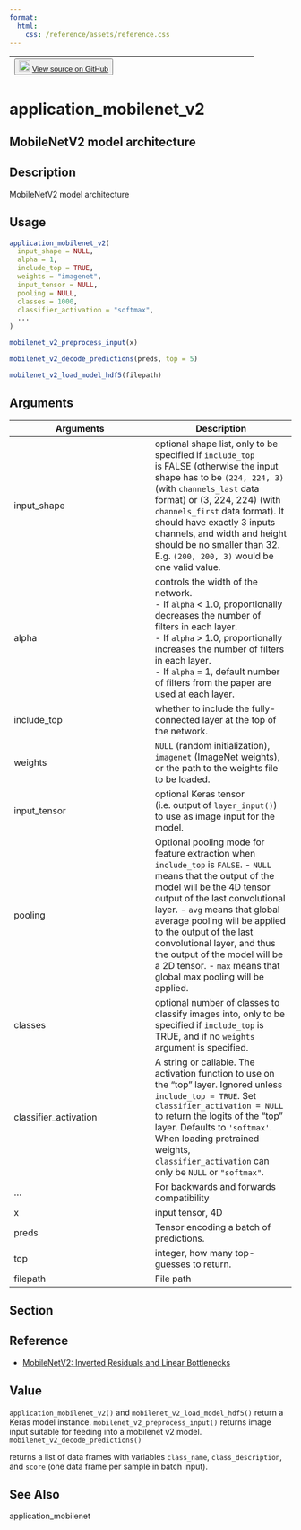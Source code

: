 ```yaml
---
format:
  html:
    css: /reference/assets/reference.css
---
```


| <button class="button"> ![](/reference/assets/GitHub-Mark-32px.png){width="20"} [View source on GitHub](https://github.com/rstudio/keras//blob/main/R/applications.R#L544) </button> |
|:------------------------------:|:--------------------------------------:|

# application_mobilenet_v2

## MobileNetV2 model architecture

## Description
MobileNetV2 model architecture 


## Usage
```r
application_mobilenet_v2( 
  input_shape = NULL, 
  alpha = 1, 
  include_top = TRUE, 
  weights = "imagenet", 
  input_tensor = NULL, 
  pooling = NULL, 
  classes = 1000, 
  classifier_activation = "softmax", 
  ... 
) 

mobilenet_v2_preprocess_input(x) 

mobilenet_v2_decode_predictions(preds, top = 5) 

mobilenet_v2_load_model_hdf5(filepath) 
```

## Arguments
|Arguments|Description|
|---|---|
| input_shape | optional shape list, only to be specified if `include_top`<br>is FALSE (otherwise the input shape has to be `(224, 224, 3)` (with `channels_last` data format) or (3, 224, 224) (with `channels_first` data format). It should have exactly 3 inputs channels, and width and height should be no smaller than 32. E.g. `(200, 200, 3)` would be one valid value. |
| alpha | controls the width of the network. <br>- If `alpha` < 1.0, proportionally decreases the number of filters in each layer. <br>- If `alpha` > 1.0, proportionally increases the number of filters in each layer. <br>- If `alpha` = 1, default number of filters from the paper are used at each layer.  |
| include_top | whether to include the fully-connected layer at the top of the network. |
| weights | `NULL` (random initialization), `imagenet` (ImageNet weights), or the path to the weights file to be loaded. |
| input_tensor | optional Keras tensor (i.e. output of `layer_input()`) to use as image input for the model. |
| pooling | Optional pooling mode for feature extraction when `include_top` is `FALSE`. - `NULL` means that the output of the model will be the 4D tensor output of the last convolutional layer. - `avg` means that global average pooling will be applied to the output of the last convolutional layer, and thus the output of the model will be a 2D tensor. - `max` means that global max pooling will be applied. |
| classes | optional number of classes to classify images into, only to be specified if `include_top` is TRUE, and if no `weights` argument is specified. |
| classifier_activation | A string or callable. The activation function to use on the "top" layer. Ignored unless `include_top = TRUE`. Set `classifier_activation = NULL` to return the logits of the "top" layer. Defaults to `'softmax'`. When loading pretrained weights, `classifier_activation` can only be `NULL` or `"softmax"`. |
| ... | For backwards and forwards compatibility |
| x | input tensor, 4D |
| preds | Tensor encoding a batch of predictions. |
| top | integer, how many top-guesses to return. |
| filepath | File path |


## Section

## Reference

- [MobileNetV2: Inverted Residuals and Linear Bottlenecks](https://arxiv.org/abs/1801.04381)

## Value

`application_mobilenet_v2()` and `mobilenet_v2_load_model_hdf5()` return a Keras model instance. `mobilenet_v2_preprocess_input()` returns image input suitable for feeding into a mobilenet v2 model. `mobilenet_v2_decode_predictions()`

returns a list of data frames with variables `class_name`, `class_description`, and `score` (one data frame per sample in batch input). 



## See Also
application_mobilenet 

